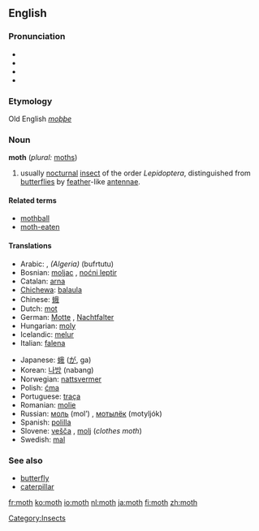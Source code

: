 ==English==
===Pronunciation===
*{{AHD|mŏth}}
*{{IPA|/mɒθ/}}
*{{SAMPA|/mQT/}}
*{{audio|En-UK-moth.ogg|Audio (UK)}}
===Etymology===
Old English ''[[moþþe]]''
===Noun===
'''moth''' (''plural:'' [[moths]])

#usually [[nocturnal]] [[insect]] of the order ''Lepidoptera'', distinguished from [[butterfly|butterflies]] by [[feather]]-like [[antenna]]e.

====Related terms====
*[[mothball]]
*[[moth-eaten]]

====Translations====
{{top}}
*Arabic: {{ARchar|[[عثة]]}} {{Unicode|(ʕúθθa)}} {{f}}, ''(Algeria)'' (bufrtutu)
*Bosnian: [[moljac]] {{m}}, [[noćni leptir]] {{m}}
*Catalan: [[arna]] {{f}}
*[[Chichewa]]: [[balaula]]
*Chinese: [[蛾]]
*Dutch: [[mot]] {{f}}
*German: [[Motte]] {{f}}, [[Nachtfalter]] {{m}}
*Hungarian: [[moly]]
*Icelandic: [[melur]]
*Italian: [[falena]] {{f}}
{{mid}}
*Japanese: [[蛾]] ([[が]], ga)
*Korean: [[나방]] (nabang)
*Norwegian: [[nattsvermer]] {{m}}
*Polish: [[ćma]] {{f}}
*Portuguese: [[traça]]
*Romanian: [[molie]] {{f}}
*Russian: [[моль]] (mol’) {{f}}, [[мотылёк]] (motyljók) {{m}}
*Spanish: [[polilla]] {{f}}
*Slovene: [[vešča]] {{f}}, [[molj]] {{m}} (''clothes moth'')
*Swedish: [[mal]]
{{bottom}}

===See also===
*[[butterfly]]
*[[caterpillar]]

[[Category:Insects]]

[[fr:moth]]
[[ko:moth]]
[[io:moth]]
[[nl:moth]]
[[ja:moth]]
[[fi:moth]]
[[zh:moth]]
